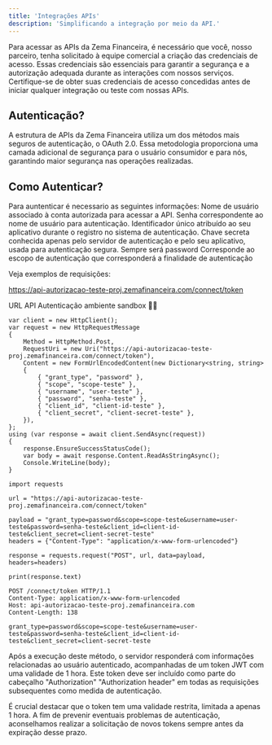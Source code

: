 ```yaml
---
title: 'Integrações APIs'
description: 'Simplificando a integração por meio da API.'
---
```


<Note>
Para acessar as APIs da Zema Financeira, é necessário que você, nosso parceiro, tenha solicitado à equipe comercial a criação das credenciais de acesso. Essas credenciais são essenciais para garantir a segurança e a autorização adequada durante as interações com nossos serviços. Certifique-se de obter suas credenciais de acesso concedidas antes de iniciar qualquer integração ou teste com nossas APIs.
</Note>

## Autenticação?


A estrutura de APIs da Zema Financeira utiliza um dos métodos mais seguros de autenticação, o OAuth 2.0. Essa metodologia proporciona uma camada adicional de segurança para o usuário consumidor e para nós, garantindo maior segurança nas operações realizadas.

## Como Autenticar?
Para auntenticar é necessario as seguintes informações:
<Steps>
  <Step title="Usuário">
   Nome de usuário associado à conta autorizada para acessar a API.
  </Step>
  <Step title="Senha">
  Senha correspondente ao nome de usuário para autenticação.
  </Step>
  <Step title="client_id">
  Identificador único atribuído ao seu aplicativo durante o registro no sistema de autenticação.
  </Step>
  <Step title="client_secret">
   Chave secreta conhecida apenas pelo servidor de autenticação e pelo seu aplicativo, usada para autenticação segura.
  </Step>
  <Step title="grant_type">
  Sempre será password
  </Step>
  <Step title="scope">
  Corresponde ao escopo de autenticação que corresponderá a finalidade de autenticação
  </Step>
</Steps>

Veja exemplos de requisições:

<Info>https://api-autorizacao-teste-proj.zemafinanceira.com/connect/token</Info>

URL API Autenticação ambiente sandbox ☝🏽
<CodeGroup>

```Auntenticação login.cs
var client = new HttpClient();
var request = new HttpRequestMessage
{
    Method = HttpMethod.Post,
    RequestUri = new Uri("https://api-autorizacao-teste-proj.zemafinanceira.com/connect/token"),
    Content = new FormUrlEncodedContent(new Dictionary<string, string>
    {
        { "grant_type", "password" },
        { "scope", "scope-teste" },
        { "username", "user-teste" },
        { "password", "senha-teste" },
        { "client_id", "client-id-teste" },
        { "client_secret", "client-secret-teste" },
    }),
};
using (var response = await client.SendAsync(request))
{
    response.EnsureSuccessStatusCode();
    var body = await response.Content.ReadAsStringAsync();
    Console.WriteLine(body);
}
```
``` Auntenticação login.py
import requests

url = "https://api-autorizacao-teste-proj.zemafinanceira.com/connect/token"

payload = "grant_type=password&scope=scope-teste&username=user-teste&password=senha-teste&client_id=client-id-teste&client_secret=client-secret-teste"
headers = {"Content-Type": "application/x-www-form-urlencoded"}

response = requests.request("POST", url, data=payload, headers=headers)

print(response.text)
```
```Auntenticação login.http
POST /connect/token HTTP/1.1
Content-Type: application/x-www-form-urlencoded
Host: api-autorizacao-teste-proj.zemafinanceira.com
Content-Length: 138

grant_type=password&scope=scope-teste&username=user-teste&password=senha-teste&client_id=client-id-teste&client_secret=client-secret-teste
```

</CodeGroup>
Após a execução deste método, o servidor responderá com informações relacionadas ao usuário autenticado, acompanhadas de um token JWT com uma validade de 1 hora. Este token deve ser incluído como parte do cabeçalho "Authorization" "Authorization header" em todas as requisições subsequentes como medida de autenticação.

<Note>É crucial destacar que o token tem uma validade restrita, limitada a apenas 1 hora. A fim de prevenir eventuais problemas de autenticação, aconselhamos realizar a solicitação de novos tokens sempre antes da expiração desse prazo.</Note>

